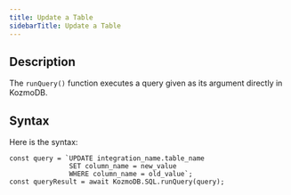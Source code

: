 ```yaml
---
title: Update a Table
sidebarTitle: Update a Table
---
```


## Description

The `runQuery()` function executes a query given as its argument directly in KozmoDB.

## Syntax

Here is the syntax:

```
const query = `UPDATE integration_name.table_name
               SET column_name = new_value
               WHERE column_name = old_value`;
const queryResult = await KozmoDB.SQL.runQuery(query);
```
